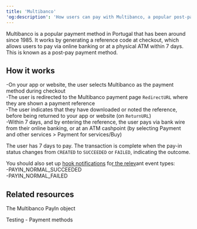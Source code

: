 ```yaml
---
title: 'Multibanco'  
'og:description': 'How users can pay with Multibanco, a popular post-pay payment method in Portugal.'  
---
```

  
  

Multibanco is a popular payment method in Portugal that has been around since 1985. It works by generating a reference code at checkout, which allows users to pay via online banking or at a physical ATM within 7 days. This is known as a post-pay payment method.  

## How it works  
-On your app or website, the user selects Multibanco as the payment method during checkout  
-The user is redirected to the Multibanco payment page `RedirectURL` where they are shown a payment reference  
-The user indicates that they have downloaded or noted the reference, before being returned to your app or website (on `ReturnURL`)  
-Within 7 days, and by entering the reference, the user pays via bank wire from their online banking, or at an ATM cashpoint (by selecting Payment and other services > Payment for services/Buy)  

The user has 7 days to pay. The transaction is complete when the pay-in status changes from `CREATED` to `SUCCEEDED` or `FAILED`, indicating the outcome.  

You should also set up <a href="">hook notifications</a> fo<a href="">r the relev</a>ant event types:  
-PAYIN_NORMAL_SUCCEEDED  
-PAYIN_NORMAL_FAILED  

## Related resources  

<Card title="Endpoints">The Multibanco PayIn object</Card>  

<Card title="Dev tools">Testing - Payment methods</Card>